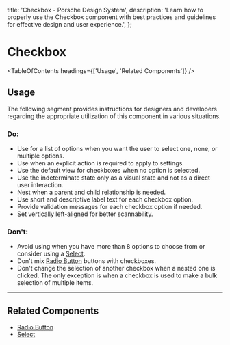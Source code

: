 
  title: 'Checkbox - Porsche Design System',
  description:
    'Learn how to properly use the Checkbox component with best practices and guidelines for effective design and user experience.',
};

# Checkbox <ComponentStatus tagName="p-checkbox"></ComponentStatus>

<TableOfContents headings={['Usage', 'Related Components']} />

## Usage

The following segment provides instructions for designers and developers regarding the appropriate utilization of this
component in various situations.

### Do:

- Use for a list of options when you want the user to select one, none, or multiple options.
- Use when an explicit action is required to apply to settings.
- Use the default view for checkboxes when no option is selected.
- Use the indeterminate state only as a visual state and not as a direct user interaction.
- Nest when a parent and child relationship is needed.
- Use short and descriptive label text for each checkbox option.
- Provide validation messages for each checkbox option if needed.
- Set vertically left-aligned for better scannability.

### Don't:

- Avoid using when you have more than 8 options to choose from or consider using a [Select](/components/select-wrapper).
- Don't mix [Radio Button](/components/radio-button-wrapper) buttons with checkboxes.
- Don't change the selection of another checkbox when a nested one is clicked. The only exception is when a checkbox is
  used to make a bulk selection of multiple items.

---

## Related Components

- [Radio Button](/components/radio-button-wrapper)
- [Select](/components/select-wrapper)
